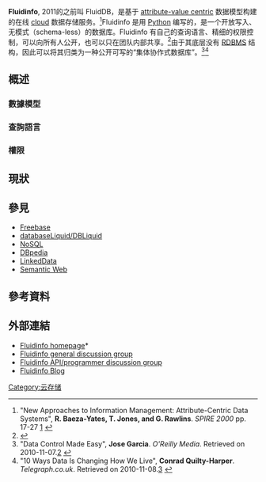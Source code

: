{{Orphan|time=2016-12-17T09:53:13+00:00}}

{{Infobox software
| name                   = Fluidinfo
| logo                   = 
| screenshot             =
| caption                =
| author                 = Terry Jones, Esteve Fernandez
| developer              = Fluidinfo
| status                 = Alpha
| released               = 2009
| frequently updated     = 是<!-- Release version update? Don't edit this page, just click on the version number! -->
| programming language   = [[Python|Python]], [[Twisted_(software)|Twisted]], [[PostgreSQL|PostgreSQL]], [[Thrift_(protocol)|Thrift]], [[AMQP|AMQP]], [[Lucene|Lucene]]
| operating system       = [[Cloud|Cloud]]
| language               = 英語
| website                = {{URL|fluidinfo.com}}
}}

'''Fluidinfo''', 2011的之前叫 FluidDB，是基于 [[Attribute-value_system|attribute-value centric]] 数据模型构建的在线 [[Cloud_computing|cloud]] 数据存储服务。<ref>"New Approaches to Information Management: Attribute-Centric Data Systems", '''R. Baeza-Yates, T. Jones, and G. Rawlins'''. ''SPIRE 2000'' pp. 17-27 [http://www2.computer.org/portal/web/csdl/doi/10.1109/SPIRE.2000.878176] {{Wayback|url=http://www2.computer.org/portal/web/csdl/doi/10.1109/SPIRE.2000.878176 |date=20121003054303 }}</ref>Fluidinfo 是用 [[Python|Python]] 编写的，是一个开放写入、无模式（schema-less）的数据库。Fluidinfo 有自己的查询语言、精细的权限控制，可以向所有人公开，也可以只在团队内部共享。<ref>{{Cite web |url=http://doc.fluidinfo.com/fluidDB/overview.html |title=Fluidinfo information overview |accessdate=2012-03-10 |archive-date=2012-07-08 |archive-url=https://archive.is/20120708095521/http://doc.fluidinfo.com/fluidDB/overview.html |dead-url=no }}</ref>由于其底层没有 [[RDBMS|RDBMS]] 结构，因此可以将其归类为一种公开可写的“集体协作式数据库”。<ref>"Data Control Made Easy", '''Jose Garcia'''. ''O'Reilly Media''. Retrieved on 2010-11-07.[http://www.oreillygmt.eu/open-sourcefree-software/data-control-made-easy-with-fluiddb/] {{Wayback|url=http://www.oreillygmt.eu/open-sourcefree-software/data-control-made-easy-with-fluiddb/ |date=20101124214312 }}</ref><ref>"10 Ways Data Is Changing How We Live", '''Conrad Quilty-Harper'''. ''Telegraph.co.uk''. Retrieved on 2010-11-08.[http://www.telegraph.co.uk/technology/7963311/10-ways-data-is-changing-how-we-live.html] {{Wayback|url=http://www.telegraph.co.uk/technology/7963311/10-ways-data-is-changing-how-we-live.html |date=20120305052221 }}</ref>

==概述==

=== 數據模型 ===

===查詢語言 ===

=== 權限 ===

==現狀==

==參見==
* [[Freebase|Freebase]]
* [[databaseLiquid/DBLiquid|databaseLiquid/DBLiquid]]
* [[NoSQL|NoSQL]]
* [[DBpedia|DBpedia]]
* [[LinkedData|LinkedData]]
* [[Semantic_Web|Semantic Web]]

==參考資料==
{{Reflist}}

==外部連結==
* [http://www.fluidinfo.com Fluidinfo homepage]*{{Webarchive|url=https://archive.is/20130123053526/http://doc.fluidinfo.com/fluidDB |date=2013-01-23 }}
* [http://groups.google.com/group/fluiddb-discuss Fluidinfo general discussion group]{{Wayback|url=http://groups.google.com/group/fluiddb-discuss |date=20120425053919 }}
* [http://groups.google.com/group/fluiddb-users Fluidinfo API/programmer discussion group]{{Wayback|url=http://groups.google.com/group/fluiddb-users |date=20120509073848 }}
* [http://blogs.fluidinfo.com/fluidDB/ Fluidinfo Blog]{{Wayback|url=http://blogs.fluidinfo.com/fluidDB/ |date=20090821024743 }}

{{DEFAULTSORT:Fluidinfo}}
[[Category:云存储|Category:云存储]]